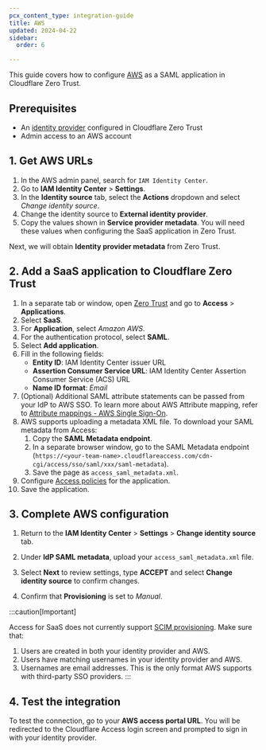 ```yaml
---
pcx_content_type: integration-guide
title: AWS
updated: 2024-04-22
sidebar:
  order: 6

---
```


This guide covers how to configure [AWS](https://docs.aws.amazon.com/singlesignon/latest/userguide/manage-your-identity-source-idp.html) as a SAML application in Cloudflare Zero Trust.

## Prerequisites

* An [identity provider](/cloudflare-one/identity/idp-integration/) configured in Cloudflare Zero Trust
* Admin access to an AWS account

## 1. Get AWS URLs

1. In the AWS admin panel, search for `IAM Identity Center`.
2. Go to **IAM Identity Center** > **Settings**.
3. In the **Identity source** tab, select the **Actions** dropdown and select *Change identity source*.
4. Change the identity source to **External identity provider**.
5. Copy the values shown in **Service provider metadata**. You will need these values when configuring the SaaS application in Zero Trust.

Next, we will obtain **Identity provider metadata** from Zero Trust.

## 2. Add a SaaS application to Cloudflare Zero Trust

1. In a separate tab or window, open [Zero Trust](https://one.dash.cloudflare.com) and go to **Access** > **Applications**.
2. Select **SaaS**.
3. For **Application**, select *Amazon AWS*.
4. For the authentication protocol, select **SAML**.
5. Select **Add application**.
6. Fill in the following fields:
   * **Entity ID**: IAM Identity Center issuer URL
   * **Assertion Consumer Service URL**: IAM Identity Center Assertion Consumer Service (ACS) URL
   * **Name ID format**: *Email*
7. (Optional) Additional SAML attribute statements can be passed from your IdP to AWS SSO. To learn more about AWS Attribute mapping, refer to [Attribute mappings - AWS Single Sign-On](https://docs.aws.amazon.com/singlesignon/latest/userguide/attributemappingsconcept.html#supportedidpattributes).
8. AWS supports uploading a metadata XML file. To download your SAML metadata from Access:
   1. Copy the **SAML Metadata endpoint**.
   2. In a separate browser window, go to the SAML Metadata endpoint (`https://<your-team-name>.cloudflareaccess.com/cdn-cgi/access/sso/saml/xxx/saml-metadata`).
   3. Save the page as `access_saml_metadata.xml`.
9. Configure [Access policies](/cloudflare-one/policies/access/) for the application.
10. Save the application.

## 3. Complete AWS configuration

1. Return to the **IAM Identity Center** > **Settings** > **Change identity source** tab.

2. Under **IdP SAML metadata**, upload your `access_saml_metadata.xml` file.

3. Select **Next** to review settings, type **ACCEPT** and select **Change identity source** to confirm changes.

4. Confirm that **Provisioning** is set to *Manual*.

:::caution[Important]

Access for SaaS does not currently support [SCIM provisioning](/cloudflare-one/identity/users/scim/). Make sure that:

1. Users are created in both your identity provider and AWS.
2. Users have matching usernames in your identity provider and AWS.
3. Usernames are email addresses. This is the only format AWS supports with third-party SSO providers.
   :::

## 4. Test the integration

To test the connection, go to your **AWS access portal URL**. You will be redirected to the Cloudflare Access login screen and prompted to sign in with your identity provider.

